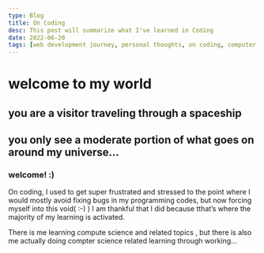 ```yaml
---
type: Blog
title: On Coding
desc: This post will summarize what I've learned in Coding
date: 2022-06-20
tags: [web development journey, personal thoughts, on coding, computer science journey,]
---
```


# welcome to my world
## you are a visitor traveling through a spaceship 
## you only see a moderate portion of what goes on around my universe...
### welcome! :)

On coding, I used to get super frustrated and stressed to the point where I would mostly avoid fixing bugs in my programming codes, but now forcing myself into this void( :-) ) I am thankful that I did because tthat’s where the majority of my learning is activated.


There is me learning compute science and related topics , but there is also me actually doing compter science related learning through working...